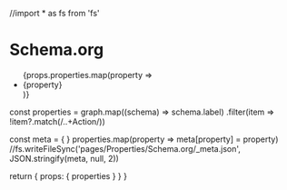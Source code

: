 //import * as fs from 'fs'

# Schema.org

<ul>
{props.properties.map(property => <li><Link href={'/Properties/' + property}>{property}</Link></li> )}
</ul>

  const properties = graph.map((schema) => schema.label)
                     .filter(item => !item?.match(/..+Action/))
  
  const meta = { }
  properties.map(property => meta[property] = property)
  //fs.writeFileSync('pages/Properties/Schema.org/_meta.json', JSON.stringify(meta, null, 2))

  return {
    props: {
      properties
    }
  }
}